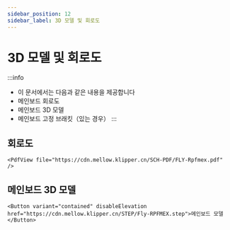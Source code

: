 ```yaml
---
sidebar_position: 12
sidebar_label: 3D 모델 및 회로도
---
```


# 3D 모델 및 회로도

:::info
* 이 문서에서는 다음과 같은 내용을 제공합니다
* 메인보드 회로도
* 메인보드 3D 모델
* 메인보드 고정 브래킷（있는 경우）
:::

## 회로도

    <PdfView file="https://cdn.mellow.klipper.cn/SCH-PDF/FLY-Rpfmex.pdf" />


## 메인보드 3D 모델

    <Button variant="contained" disableElevation href="https://cdn.mellow.klipper.cn/STEP/Fly-RPFMEX.step">메인보드 모델</Button>

